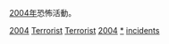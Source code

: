 [[2004年|2004年]]恐怖活動。
{{cat topic in year| topic=恐怖活動| year=2004}}

[[Category:2000年代恐怖活動|2004]]
[[Category:2004年罪案|Terrorist]]
[[Category:2004年灾难|Terrorist]]
[[Category:各年恐怖活动|2004]]
[[Category:2004年襲擊|*]]
[[Category:2004年恐怖主義|incidents]]